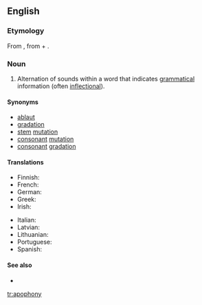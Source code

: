 ==English==

===Etymology===
From {{etyl|fr|en}} {{term|apophonie|lang=fr}}, from {{term|apo-|lang=fr}} + {{etyl|grc|en}} {{term|φωνή||sound|tr=phone|sc=polytonic|lang=grc}}.

===Noun===
{{en-noun|apophonies}}

# {{context|phonetics|lang=en}} Alternation of sounds within a word that indicates [[grammatical]] information (often [[inflectional]]).

====Synonyms====
* [[ablaut]]
* [[gradation]]
* [[stem]] [[mutation]]
* [[consonant]] [[mutation]]
* [[consonant]] [[gradation]]

====Translations====
{{trans-top|alternation of sounds within a word}}
* Finnish: {{t-|fi|äännevaihtelu}}
* French: {{t+|fr|apophonie|f}}
* German: {{t+|de|Ablaut|m}}
* Greek: {{t+|el|ετεροίωση|f|tr=eteroíosi}}
* Irish: {{t-|ga|grádaíocht|f}}
{{trans-mid}}
* Italian: {{t-|it|apofonia|f}}
* Latvian: {{t-|lv|ablauts}}
* Lithuanian: {{t+|lt|abliautas}}
* Portuguese: {{t-|pt|apofonia|f}}
* Spanish: {{t-|es|apofonía|f}}
{{trans-bottom}}

====See also====
* {{pedialite}}

[[tr:apophony]]